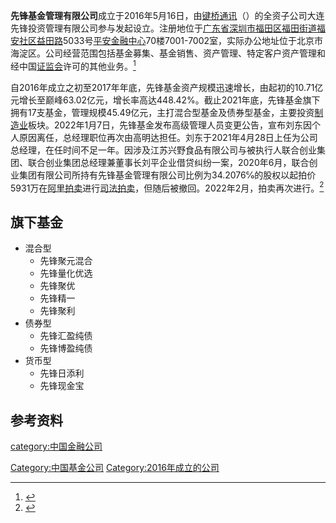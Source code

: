 {{about||名称相似的美国基金公司|先锋领航}}
{{Infobox Company 
| company_name = 先锋基金管理有限公司
| company_name_en = VFund Management Co.,Ltd.
| type     = 
| industry = [[投资管理|投资管理]]
| key_people = [[张松孝|张松孝]]（[[董事长|董事长]]）
| location = [[北京市|北京市]][[海淀区|海淀区]][[北太平庄路|北太平庄路]]18号[[城建大厦|城建大厦]]A座24层
| foundation = 2016年5月16日
| products = [[共同基金|共同基金]]、[[交易型开放式指数基金|ETF]]、[[资产管理|资产管理]]
| area_served = {{PRC}}
| major_shareholder=
| homepage = [http://www.xf-fund.com/xfjjwz/index.html 先锋基金]
}}
'''先锋基金管理有限公司'''成立于2016年5月16日，由[[键桥通讯|键桥通讯]]（{{SZSE|002316|nocat}}）的全资子公司大连先锋投资管理有限公司参与发起设立。注册地位于[[广东省|广东省]][[深圳市|深圳市]][[福田区|福田区]][[福田街道_(深圳市)|福田街道]][[福安社区|福安社区]][[益田路|益田路]]5033号[[平安金融中心|平安金融中心]]70楼7001-7002室，实际办公地址位于北京市海淀区。公司经营范围包括基金募集、基金销售、资产管理、特定客户资产管理和经中国[[证监会|证监会]]许可的其他业务。<ref>{{cite web |title=公司简介 |url=http://www.xf-fund.com/xfjjwz/aboutus/summary/index.html |website=先锋基金官网 |accessdate=2022-01-30}}</ref>

自2016年成立之初至2017年年底，先锋基金资产规模迅速增长，由起初的10.71亿元增长至巅峰63.02亿元，增长率高达448.42%。截止2021年底，先锋基金旗下拥有17支基金，管理规模45.49亿元，主打混合型基金及债券型基金，主要投资[[制造业|制造业]]板块。2022年1月7日，先锋基金发布高级管理人员变更公告，宣布刘东因个人原因离任，总经理职位再次由高明达担任。刘东于2021年4月28日上任为公司总经理，在任时间不足一年。因涉及江苏兴野食品有限公司与被执行人联合创业集团、联合创业集团总经理兼董事长刘平企业借贷纠纷一案，2020年6月，联合创业集团有限公司所持有先锋基金管理有限公司比例为34.2076℅的股权以起拍价5931万在[[阿里拍卖|阿里拍卖]]进行[[司法拍卖|司法拍卖]]，但随后被撤回。2022年2月，拍卖再次进行。<ref>{{cite web |title=先锋基金34.21%股权再拍卖，总经理上任不久又离职 |url=http://finance.china.com.cn/money/fund/20220107/5723733.shtml |website=中国经济网 |publisher=中国网 |accessdate=2022-02-03 |date=2022-01-07}}</ref>

==旗下基金==
*混合型
**先锋聚元混合
**先锋量化优选
**先锋聚优
**先锋精一
**先锋聚利
*债券型
**先锋汇盈纯债
**先锋博盈纯债
*货币型
**先锋日添利
**先锋现金宝

==参考资料==
{{reflist}}

{{中华人民共和国公募基金}}
[[category:中国金融公司|category:中国金融公司]]
[[Category:中国基金公司|Category:中国基金公司]]
[[Category:2016年成立的公司|Category:2016年成立的公司]]